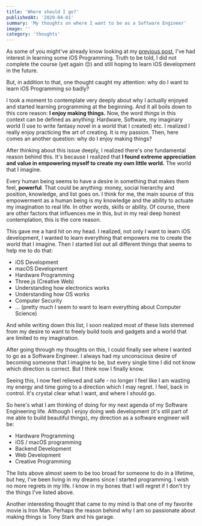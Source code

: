 ```yaml
---
title: 'Where should I go?'
publishedAt: '2020-04-01'
summary: 'My thoughts on where I want to be as a Software Engineer'
image: ''
category: 'thoughts'
---
```


As some of you might've already know looking at my [previous post](https://withoutwax.me/log/2019-05-23-ios-%F0%9F%93%B1-%EA%B0%9C%EB%B0%9C-%EA%B3%B5%EB%B6%80-%EC%8B%9C%EC%9E%91/), I've had interest in learning some iOS Programming. Truth to be told, I did not complete the course (yet again 😔) and still hoping to learn iOS development in the future.

But, in addition to that, one thought caught my attention: why do I want to learn iOS Programming so badly?

I took a moment to contemplate very deeply about why I actually enjoyed and started learning programming at the beginning. And it all boils down to this core reason: **I enjoy making things.** Now, the word *things* in this context can be defined as anything: Hardware, Software, my imaginary world (I use to write fantasy novel in a world that I created) etc. I realized I really enjoy practicing the art of creating. It is my passion. Then, here comes an another question: why do I enjoy making things?

After thinking about this issue deeply, I realized there's one fundamental reason behind this. It's because I realized that **I found extreme appreciation and value in empowering myself to create my own little world.** The world that I imagine.

Every human being seems to have a desire in something that makes them feel, **powerful**. That could be anything: money, social hierarchy and position, knowledge, and list goes on. I think for me, the main source of this empowerment as a human being is my knowledge and the ability to actuate my imagination to real life. In other words, skills or ability. Of course, there are other factors that influences me in this, but in my real deep honest contemplation, this is the core reason.

This gave me a hard hit on my head. I realized, not only I want to learn iOS development, I wanted to learn everything that empowers me to create the world that I imagine. Then I started list out all different things that seems to help me to do that:

- iOS Development
- macOS Development
- Hardware Programming
- Three.js (Creative Web)
- Understanding how electronics works
- Understanding how OS works
- Computer Security
- ... (pretty much I seem to want to learn everything about Computer Science)

And while writing down this list, I soon realized most of these lists stemmed from my desire to want to freely build tools and gadgets and a world that are limited to my imagination.

After going through my thoughts on this, I could finally see where I wanted to go as a Software Engineer. I always had my unconscious desire of becoming someone that I imagine to be, but every single time I did not know which direction is correct. But I think now I finally know.

Seeing this, I now feel relieved and safe - no longer I feel like I am wasting my energy and time going to a direction which I may regret. I feel, back in control. It's crystal clear what I want, and where I should go.

So here's what I am thinking of doing for my next agenda of my Software Engineering life. Although I enjoy doing web development (it's still part of me able to build beautiful things), my direction as a software engineer will be:

- Hardware Programming
- iOS / macOS programming
- Backend Development
- Web Development
- Creative Programming

The lists above almost seem to be too broad for someone to do in a lifetime, but hey, I've been living in my dreams since I started programming. I wish no more regrets in my life. I know in my bones that I will regret if I don't try the things I've listed above.

Another interesting thought that came to my mind is that one of my favorite movie is Iron Man. Perhaps the reason behind why I am so passionate about making things is Tony Stark and his garage.
